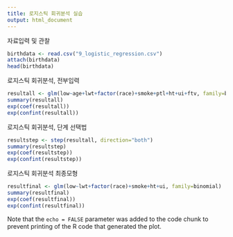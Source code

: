 ```yaml
---
title: 로지스틱 회귀분석 실습
output: html_document
---
```


자료입력 및 관찰

```r
birthdata <- read.csv("9_logistic_regression.csv")
attach(birthdata)
head(birthdata)
```

로지스틱 회귀분석, 전부입력

```r
resultall <- glm(low~age+lwt+factor(race)+smoke+ptl+ht+ui+ftv, family=binomial)
summary(resultall)
exp(coef(resultall))
exp(confint(resultall))
```

로지스틱 회귀분석, 단계 선택법

```r
resultstep <- step(resultall, direction="both")
summary(resultstep)
exp(coef(resultstep))
exp(confint(resultstep))
```

로지스틱 회귀분석 최종모형

```r
resultfinal <- glm(low~lwt+factor(race)+smoke+ht+ui, family=binomial)
summary(resultfinal)
exp(coef(resultfinal))
exp(confint(resultfinal))
```



Note that the `echo = FALSE` parameter was added to the code chunk to prevent printing of the R code that generated the plot.
